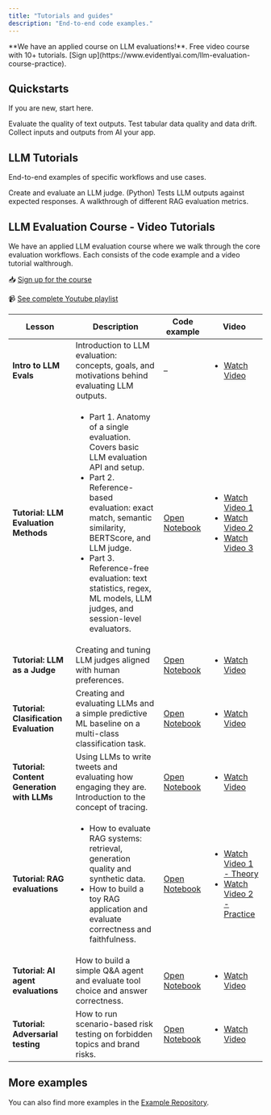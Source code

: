 ```yaml
---
title: "Tutorials and guides"
description: "End-to-end code examples."
---
```


<Note>
**We have an applied course on LLM evaluations!**. Free video course with 10+ tutorials. [Sign up](https://www.evidentlyai.com/llm-evaluation-course-practice).
</Note>

## Quickstarts

If you are new, start here.

<CardGroup cols={3}>
  <Card title="LLM quickstart" icon="comment-text" href="/quickstart_llm">
    Evaluate the quality of text outputs.
  </Card>

  <Card title="ML quickstart" icon="table" href="/quickstart_ml">
    Test tabular data quality and data drift.
  </Card>

  <Card title="Tracing quickstart" icon="bars-staggered" href="/quickstart_tracing">
    Collect inputs and outputs from AI your app.
  </Card>
</CardGroup>

## LLM Tutorials

End-to-end examples of specific workflows and use cases.

<CardGroup cols={3}>
  <Card title="LLM judges" icon="scale-balanced" href="/examples/LLM_judge">
    Create and evaluate an LLM judge. (Python)
  </Card>

  <Card title="Regression testing" icon="laptop-code" href="/examples/LLM_regression_testing">
    Tests LLM outputs against expected responses.
  </Card>

  <Card title="RAG evaluation" icon="comment" href="/examples/LLM_rag_evals">
    A walkthrough of different RAG evaluation metrics.
  </Card>
</CardGroup>

## LLM Evaluation Course - Video Tutorials

We have an applied LLM evaluation course where we walk through the core evaluation workflows. Each consists of the code example and a video tutorial walthrough.

📥 [Sign up for the course](https://www.evidentlyai.com/llm-evaluation-course-practice)

📹 [See complete Youtube playlist](https://www.youtube.com/watch?v=K8LLVi5Xrh8&list=PL9omX6impEuNTr0KGLChHwhvN-q3ZF12d&index=2)

| **Lesson** | **Description** | **Code example** | **Video** |
|-----------|-----------------|------------------|-----------|
| **Intro to LLM Evals** | Introduction to LLM evaluation: concepts, goals, and motivations behind evaluating LLM outputs. | – | <ul><li>[Watch Video](https://www.youtube.com/watch?v=K8LLVi5Xrh8&list=PL9omX6impEuNTr0KGLChHwhvN-q3ZF12d)</li></ul> |
| **Tutorial: LLM Evaluation Methods** | <ul><li>Part 1. Anatomy of a single evaluation. Covers basic LLM evaluation API and setup.</li><li>Part 2. Reference-based evaluation: exact match, semantic similarity, BERTScore, and LLM judge.</li><li>Part 3. Reference-free evaluation: text statistics, regex, ML models, LLM judges, and session-level evaluators.</li></ul> | [Open Notebook](https://github.com/evidentlyai/community-examples/blob/main/learn/LLMCourse_Tutorial_1_Intro_to_LLM_evals_methods.ipynb) | <ul><li>[Watch Video 1](https://www.youtube.com/watch?v=6JGRdMGbNCI&list=PL9omX6impEuNTr0KGLChHwhvN-q3ZF12d)</li><li>[Watch Video 2](https://www.youtube.com/watch?v=yD20c-KAImE&list=PL9omX6impEuNTr0KGLChHwhvN-q3ZF12d)</li><li>[Watch Video 3](https://www.youtube.com/watch?v=-zoIqOpt2DA&list=PL9omX6impEuNTr0KGLChHwhvN-q3ZF12d)</li></ul> |
| **Tutorial: LLM as a Judge** | Creating and tuning LLM judges aligned with human preferences. | [Open Notebook](LLMCourse_Tutorial_2_LLM_as_a_judge.ipynb) | <ul><li>[Watch Video](https://www.youtube.com/watch?v=kP_aaFnXLmY&list=PL9omX6impEuNTr0KGLChHwhvN-q3ZF12d)</li></ul> |
| **Tutorial: Clasification Evaluation** | Creating and evaluating LLMs and a simple predictive ML baseline on a multi-class classification task. | [Open Notebook](https://github.com/evidentlyai/community-examples/blob/main/learn/LLMCourse_Classification_Evals.ipynb) | <ul><li>[Watch Video](https://www.youtube.com/watch?v=Gl2X_o99gYM&list=PL9omX6impEuNTr0KGLChHwhvN-q3ZF12d)</li></ul> |
| **Tutorial: Content Generation with LLMs** | Using LLMs to write tweets and evaluating how engaging they are. Introduction to the concept of tracing. | [Open Notebook](https://github.com/evidentlyai/community-examples/blob/main/learn/LLMCourse_Content_Generation_Evals.ipynb) | <ul><li>[Watch Video](https://www.youtube.com/watch?v=KhkiM9C0Qdg&list=PL9omX6impEuNTr0KGLChHwhvN-q3ZF12d)</li></ul> |
|**Tutorial: RAG evaluations** | <ul><li>How to evaluate RAG systems: retrieval, generation quality and synthetic data.</li><li>How to build a toy RAG application and evaluate correctness and faithfulness.</li></ul> | [Open Notebook](https://github.com/evidentlyai/community-examples/blob/main/learn/LLMCourse_RAG_Evals.ipynb) | <ul><li>[Watch Video 1 - Theory](https://www.youtube.com/watch?v=qI2qQfOG0Js&list=PL9omX6impEuNTr0KGLChHwhvN-q3ZF12d)</li><li>[Watch Video 2 - Practice](https://www.youtube.com/watch?v=jckp5R09Afg&list=PL9omX6impEuNTr0KGLChHwhvN-q3ZF12d)</li></ul> |
| **Tutorial: AI agent evaluations** | How to build a simple Q&A agent and evaluate tool choice and answer correctness. | [Open Notebook](https://github.com/evidentlyai/community-examples/blob/main/learn/LLMCourse_Agent_Evals.ipynb) | <ul><li>[Watch Video](https://www.youtube.com/watch?v=9KMmadw7-jI&list=PL9omX6impEuNTr0KGLChHwhvN-q3ZF12d)</li></ul> |
| **Tutorial: Adversarial testing** | How to run scenario-based risk testing on forbidden topics and brand risks. | [Open Notebook](https://github.com/evidentlyai/community-examples/blob/main/learn/LLMCourse_Adversarial_Testing.ipynb) | <ul><li>[Watch Video](https://www.youtube.com/watch?v=tdBj6vafHbg&list=PL9omX6impEuNTr0KGLChHwhvN-q3ZF12d)</li></ul> |


## More examples

You can also find more examples in the [Example Repository](https://github.com/evidentlyai/community-examples).